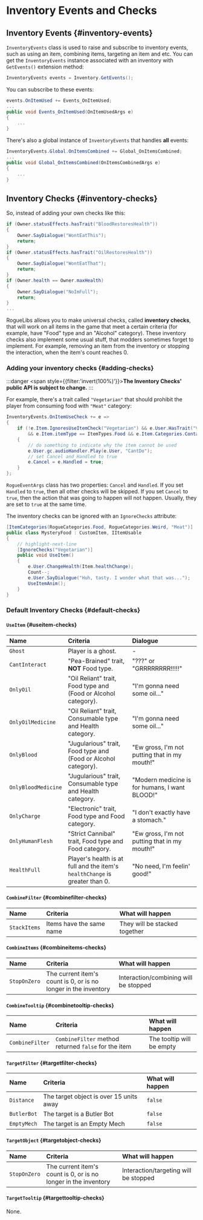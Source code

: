 # Inventory Events and Checks

## Inventory Events {#inventory-events}

`InventoryEvents` class is used to raise and subscribe to inventory events, such as using an item, combining items, targeting an item and etc. You can get the `InventoryEvents` instance associated with an inventory with `GetEvents()` extension method:

```csharp
InventoryEvents events = Inventory.GetEvents();
```

You can subscribe to these events:

```csharp
events.OnItemUsed += Events_OnItemUsed;
...
public void Events_OnItemUsed(OnItemUsedArgs e)
{
    ...
}
```

There's also a global instance of `InventoryEvents` that handles **all** events:

```csharp
InventoryEvents.Global.OnItemsCombined += Global_OnItemsCombined;
...
public void Global_OnItemsCombined(OnItemsCombinedArgs e)
{
    ...
}
```

## Inventory Checks {#inventory-checks}

So, instead of adding your own checks like this:

```csharp
if (Owner.statusEffects.hasTrait("BloodRestoresHealth"))
{
    Owner.SayDialogue("WontEatThis");
    return;
}
if (Owner.statusEffects.hasTrait("OilRestoresHealth"))
{
    Owner.SayDialogue("WontEatThat");
    return;
}
if (Owner.health == Owner.maxHealth)
{
    Owner.SayDialogue("NoImFull");
    return;
}
...
```

RogueLibs allows you to make universal checks, called **inventory checks**, that will work on all items in the game that meet a certain criteria (for example, have "Food" type and an "Alcohol" category). These inventory checks also implement some usual stuff, that modders sometimes forget to implement. For example, removing an item from the inventory or stopping the interaction, when the item's count reaches 0.

### Adding your inventory checks {#adding-checks}

:::danger
<span style={{filter:'invert(100%)'}}><b>The Inventory Checks' public API is subject to change.</b></span>
:::

For example, there's a trait called `"Vegetarian"` that should prohibit the player from consuming food with `"Meat"` category:

```csharp
InventoryEvents.OnItemUseCheck += e =>
{
    if (!e.Item.IgnoresUseItemCheck("Vegetarian") && e.User.HasTrait("Vegetarian")
        && e.Item.itemType == ItemTypes.Food && e.Item.Categories.Contains("Meat"))
    {
        // do something to indicate why the item cannot be used
        e.User.gc.audioHandler.Play(e.User, "CantDo");
        // set Cancel and Handled to true
        e.Cancel = e.Handled = true;
    }
};
```

`RogueEventArgs` class has two properties: `Cancel` and `Handled`. If you set `Handled` to `true`, then all other checks will be skipped. If you set `Cancel` to `true`, then the action that was going to happen will not happen. Usually, they are set to `true` at the same time.

The inventory checks can be ignored with an `IgnoreChecks` attribute:

```csharp
[ItemCategories(RogueCategories.Food, RogueCategories.Weird, "Meat")]
public class MysteryFood : CustomItem, IItemUsable
{
    // highlight-next-line
    [IgnoreChecks("Vegetarian")]
    public void UseItem()
    {
        e.User.ChangeHealth(Item.healthChange);
        Count--;
        e.User.SayDialogue("Huh, tasty. I wonder what that was...");
        UseItemAnim();
    }
}
```

### Default Inventory Checks {#default-checks}

#### `UseItem` {#useitem-checks}

Name | Criteria | Dialogue
:--- |:-------- |:--------
`Ghost` | Player is a ghost. | -
`CantInteract` | "Pea-Brained" trait, **NOT** Food type. | "???" or "GRRRRRRRR!!!!!"
`OnlyOil` | "Oil Reliant" trait, Food type and (Food or Alcohol category). | "I'm gonna need some oil..."
`OnlyOilMedicine` | "Oil Reliant" trait, Consumable type and Health category. | "I'm gonna need some oil..."
`OnlyBlood` | "Jugularious" trait, Food type and (Food or Alcohol category). | "Ew gross, I'm not putting that in my mouth!"
`OnlyBloodMedicine` | "Jugularious" trait, Consumable type and Health category. | "Modern medicine is for humans, I want BLOOD!"
`OnlyCharge` | "Electronic" trait, Food type and Food category. | "I don't exactly have a stomach."
`OnlyHumanFlesh` | "Strict Cannibal" trait, Food type and Food category. | "Ew gross, I'm not putting that in my mouth!"
`HealthFull` | Player's health is at full and the item's `healthChange` is greater than 0. | "No need, I'm feelin' good!"

#### `CombineFilter` {#combinefilter-checks}

Name | Criteria | What will happen
:--- |:-------- |:----------------
`StackItems` | Items have the same name | They will be stacked together

#### `CombineItems` {#combineitems-checks}

Name | Criteria | What will happen
:--- |:-------- |:----------------
`StopOnZero` | The current item's count is 0, or is no longer in the inventory | Interaction/combining will be stopped

#### `CombineTooltip` {#combinetooltip-checks}

Name | Criteria | What will happen
:--- |:-------- |:----------------
`CombineFilter` | `CombineFilter` method returned `false` for the item | The tooltip will be empty

#### `TargetFilter` {#targetfilter-checks}

Name | Criteria | What will happen
:--- |:-------- |:----------------
`Distance` | The target object is over 15 units away | `false`
`ButlerBot` | The target is a Butler Bot | `false`
`EmptyMech` | The target is an Empty Mech | `false`

#### `TargetObject` {#targetobject-checks}

Name | Criteria | What will happen
:--- |:-------- |:----------------
`StopOnZero` | The current item's count is 0, or is no longer in the inventory | Interaction/targeting will be stopped

#### `TargetTooltip` {#targettooltip-checks}

None.